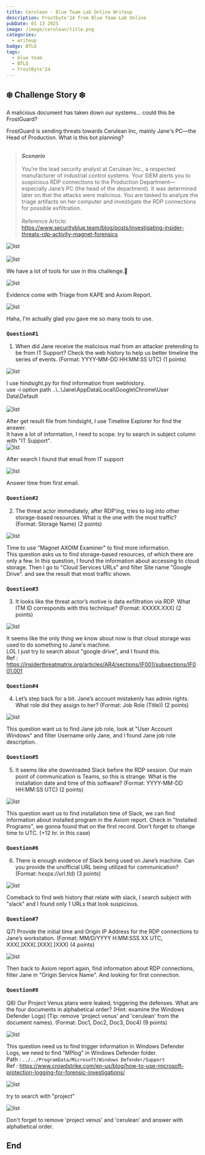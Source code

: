 ```yaml
---
title: Cerulean - Blue Team Lab Online Writeup 
description: Frostbyte'24 from Blue Team Lab Online
pubDate: 01 13 2025
image: /image/cerulean/title.png
categories:
  - writeup
badge: BTLO
tags:
  - blue team
  - BTLO
  - FrostByte'24
---
```


## ❄️ Challenge Story ❄️
A malicious document has taken down our systems... could this be FrostGuard?

FrostGuard is sending threats towards Cerulean Inc, mainly Jane's PC—the Head of Production. What is this bot planning?<br /><br />

> ***Scenario*** <br /> <br />
> You’re the lead security analyst at Cerulean Inc., a respected manufacturer of industrial control systems. Your SIEM alerts you to suspicious RDP connections to the Production Department—especially Jane’s PC (the head of the department). It was determined later on that the attacks were malicious. You are tasked to analyze the triage artifacts on her computer and investigate the RDP connections for possible exfiltration. <br /> <br />
Reference Article: https://www.securityblue.team/blog/posts/investigating-insider-threats-rdp-activity-magnet-forensics

<div
  style={{
    display: "flex",
    flexDirection: "column",
    alignItems: "center",
    justifyContent: "center",
    textAlign: "center",
    padding: "0", // ลบช่องว่าง
  }}
>
  <img
    src="/image/cerulean/tool.png"
    alt="list"
    style={{
      maxWidth: "80% !important", // บังคับขนาดภาพ
      height: "auto !important",
      margin: "0 !important", // ลบ margin ที่อาจมากระทบ
    }}
  />
</div>
<br />
<div
  style={{
    display: "flex",
    flexDirection: "column",
    alignItems: "center",
    justifyContent: "center",
    textAlign: "center",
    padding: "0", // ลบช่องว่าง
  }}
>
  <img
    src="/image/cerulean/tool2.png"
    alt="list"
    style={{
      maxWidth: "80% !important", // บังคับขนาดภาพ
      height: "auto !important",
      margin: "0 !important", // ลบ margin ที่อาจมากระทบ
    }}
  />
  <p
    style={{
      fontSize: "0.6rem !important", // บังคับให้ตัวเล็ก
      color: "gray !important", // บังคับให้เป็นสีเทา
      marginTop: "0.2rem !important", // ลดระยะห่างระหว่างข้อความกับภาพ
    }}
  >
    We have a lot of tools for use in this challenge.🥳 
  </p>
</div>

<div
  style={{
    display: "flex",
    flexDirection: "column",
    alignItems: "center",
    justifyContent: "center",
    textAlign: "center",
    padding: "0", // ลบช่องว่าง
  }}
>
  <img
    src="/image/cerulean/investigate.png"
    alt="list"
    style={{
      maxWidth: "80% !important", // บังคับขนาดภาพ
      height: "auto !important",
      margin: "0 !important", // ลบ margin ที่อาจมากระทบ
    }}
  />
  <p
    style={{
      fontSize: "0.6rem !important", // บังคับให้ตัวเล็ก
      color: "gray !important", // บังคับให้เป็นสีเทา
      marginTop: "0.2rem !important", // ลดระยะห่างระหว่างข้อความกับภาพ
    }}
  >
    Evidence come with Triage from KAPE and Axiom Report.
  </p>
</div>

<div
  style={{
    display: "flex",
    flexDirection: "column",
    alignItems: "center",
    justifyContent: "center",
    textAlign: "center",
    padding: "0", // ลบช่องว่าง
  }}
>
  <img
    src="/image/cerulean/readme.png"
    alt="list"
    style={{
      maxWidth: "80% !important", // บังคับขนาดภาพ
      height: "auto !important",
      margin: "0 !important", // ลบ margin ที่อาจมากระทบ
    }}
  />
  <p
    style={{
      fontSize: "0.6rem !important", // บังคับให้ตัวเล็ก
      color: "gray !important", // บังคับให้เป็นสีเทา
      marginTop: "0.2rem !important", // ลดระยะห่างระหว่างข้อความกับภาพ
    }}
  >
    Haha, I'm actually glad you gave me so many tools to use.
  </p>
</div>


### ```Question#1```
1) When did Jane receive the malicious mail from an attacker pretending to be from IT Support? Check the web history to help us better timeline the series of events. (Format: YYYY-MM-DD HH:MM:SS UTC) (1 points)

<div
  style={{
    display: "flex",
    flexDirection: "column",
    alignItems: "center",
    justifyContent: "center",
    textAlign: "center",
    padding: "0", // ลบช่องว่าง
  }}
>
  <img
    src="/image/cerulean/hindsight.png"
    alt="list"
    style={{
      maxWidth: "80% !important", // บังคับขนาดภาพ
      height: "auto !important",
      margin: "0 !important", // ลบ margin ที่อาจมากระทบ
    }}
  />
  <p
    style={{
      fontSize: "0.6rem !important", // บังคับให้ตัวเล็ก
      color: "gray !important", // บังคับให้เป็นสีเทา
      marginTop: "0.2rem !important", // ลดระยะห่างระหว่างข้อความกับภาพ
    }}
  >
  </p>
</div>
    I use hindsight.py for find information from webhistory.<br />
    use -i option path ..\..\Jane\AppData\Local\Google\Chrome\User Data\Default <br /><br/>
<div
  style={{
    display: "flex",
    flexDirection: "column",
    alignItems: "center",
    justifyContent: "center",
    textAlign: "center",
    padding: "0", // ลบช่องว่าง
  }}
>
  <img
    src="/image/cerulean/hindsight2.png"
    alt="list"
    style={{
      maxWidth: "80% !important", // บังคับขนาดภาพ
      height: "auto !important",
      margin: "0 !important", // ลบ margin ที่อาจมากระทบ
    }}
  />
  <p
    style={{
      fontSize: "0.6rem !important", // บังคับให้ตัวเล็ก
      color: "gray !important", // บังคับให้เป็นสีเทา
      marginTop: "0.2rem !important", // ลดระยะห่างระหว่างข้อความกับภาพ
    }}
  >
    
  </p>
</div>
After get result file from hindsight, I use Timeline Explorer for find the answer.<br/> 
It have a lot of information, I need to scope. try to search in subject column with "IT Support".
<br/>
<div
  style={{
    display: "flex",
    flexDirection: "column",
    alignItems: "center",
    justifyContent: "center",
    textAlign: "center",
    padding: "0", // ลบช่องว่าง
  }}
>
  <img
    src="/image/cerulean/hindsight4.png"
    alt="list"
    style={{
      maxWidth: "80% !important", // บังคับขนาดภาพ
      height: "auto !important",
      margin: "0 !important", // ลบ margin ที่อาจมากระทบ
    }}
  />
  <p
    style={{
      fontSize: "0.6rem !important", // บังคับให้ตัวเล็ก
      color: "gray !important", // บังคับให้เป็นสีเทา
      marginTop: "0.2rem !important", // ลดระยะห่างระหว่างข้อความกับภาพ
    }}
  >
    After search I found that email from IT support
  </p>
</div>

<div
  style={{
    display: "flex",
    flexDirection: "column",
    alignItems: "center",
    justifyContent: "center",
    textAlign: "center",
    padding: "0", // ลบช่องว่าง
  }}
>
  <img
    src="/image/cerulean/hindsight3.png"
    alt="list"
    style={{
      maxWidth: "80% !important", // บังคับขนาดภาพ
      height: "auto !important",
      margin: "0 !important", // ลบ margin ที่อาจมากระทบ
    }}
  />
  <p
    style={{
      fontSize: "0.6rem !important", // บังคับให้ตัวเล็ก
      color: "gray !important", // บังคับให้เป็นสีเทา
      marginTop: "0.2rem !important", // ลดระยะห่างระหว่างข้อความกับภาพ
    }}
  >
    Answer time from first email.
  </p>
</div>


### ```Question#2```
2) The threat actor immediately, after RDP’ing, tries to log into other storage-based resources. What is the one with the most traffic? (Format: Storage Name) (2 points)

<div
  style={{
    display: "flex",
    flexDirection: "column",
    alignItems: "center",
    justifyContent: "center",
    textAlign: "center",
    padding: "0", // ลบช่องว่าง
  }}
>
  <img
    src="/image/cerulean/2.png"
    alt="list"
    style={{
      maxWidth: "111% !important", // บังคับขนาดภาพ
      height: "auto !important",
      margin: "0 !important", // ลบ margin ที่อาจมากระทบ
    }}
  />
  <p
    style={{
      fontSize: "0.6rem !important", // บังคับให้ตัวเล็ก
      color: "gray !important", // บังคับให้เป็นสีเทา
      marginTop: "0.2rem !important", // ลดระยะห่างระหว่างข้อความกับภาพ
    }}
  >
  </p>
</div>
Time to use "Magnet AXOIM Examiner" to find more information. <br/>
This question asks us to find storage-based resources, of which there are only a few. 
In this question, I found the information about accessing to cloud storage. Then I go to "Cloud Services URLs" and filter Site name 
"Google Drive". and see the result that most traffic shown. 

### ```Question#3```
3) It looks like the threat actor’s motive is data exfiltration via RDP. What ITM ID corresponds with this technique? (Format: XXXXX.XXX) (2 points)

<div
  style={{
    display: "flex",
    flexDirection: "column",
    alignItems: "center",
    justifyContent: "center",
    textAlign: "center",
    padding: "0", // ลบช่องว่าง
  }}
>
  <img
    src="/image/cerulean/itx.png"
    alt="list"
    style={{
      maxWidth: "80% !important", // บังคับขนาดภาพ
      height: "auto !important",
      margin: "0 !important", // ลบ margin ที่อาจมากระทบ
    }}
  />
  <p
    style={{
      fontSize: "0.6rem !important", // บังคับให้ตัวเล็ก
      color: "gray !important", // บังคับให้เป็นสีเทา
      marginTop: "0.2rem !important", // ลดระยะห่างระหว่างข้อความกับภาพ
    }}
  >
  </p>
</div>

It seems like the only thing we know about now is that cloud storage was used to do something to Jane's machine.<br/>
LOL I just try to search about "google drive", and I found this. <br/>
Ref : https://insiderthreatmatrix.org/articles/AR4/sections/IF001/subsections/IF001.001

### ```Question#4```
4) Let’s step back for a bit. Jane’s account mistakenly has admin rights. What role did they assign to her? (Format: Job Role (Title)) (2 points)

<div
  style={{
    display: "flex",
    flexDirection: "column",
    alignItems: "center",
    justifyContent: "center",
    textAlign: "center",
    padding: "0", // ลบช่องว่าง
  }}
>
  <img
    src="/image/cerulean/4.png"
    alt="list"
    style={{
      maxWidth: "111% !important", // บังคับขนาดภาพ
      height: "auto !important",
      margin: "0 !important", // ลบ margin ที่อาจมากระทบ
    }}
  />
  <p
    style={{
      fontSize: "0.6rem !important", // บังคับให้ตัวเล็ก
      color: "gray !important", // บังคับให้เป็นสีเทา
      marginTop: "0.2rem !important", // ลดระยะห่างระหว่างข้อความกับภาพ
    }}
  >
  </p>
</div>

This question want us to find Jane job role, look at "User Account Windows" and filter Username only Jane, and I found Jane job role description.

### ```Question#5```
5) It seems like she downloaded Slack before the RDP session. Our main point of communication is Teams, so this is strange. What is the installation date and time of this software? (Format: YYYY-MM-DD HH:MM:SS UTC) (2 points)

<div
  style={{
    display: "flex",
    flexDirection: "column",
    alignItems: "center",
    justifyContent: "center",
    textAlign: "center",
    padding: "0", // ลบช่องว่าง
  }}
>
  <img
    src="/image/cerulean/5.png"
    alt="list"
    style={{
      maxWidth: "111% !important", // บังคับขนาดภาพ
      height: "auto !important",
      margin: "0 !important", // ลบ margin ที่อาจมากระทบ
    }}
  />
  <p
    style={{
      fontSize: "0.6rem !important", // บังคับให้ตัวเล็ก
      color: "gray !important", // บังคับให้เป็นสีเทา
      marginTop: "0.2rem !important", // ลดระยะห่างระหว่างข้อความกับภาพ
    }}
  >
  </p>
</div>

This question want us to find installation time of Slack, we can find information about installed program in the Axiom report.
Check in "Installed Programs", we gonna found that on the first record.
Don't forget to change time to UTC. (+12 hr. in this case)  

### ```Question#6```
6) There is enough evidence of Slack being used on Jane’s machine. Can you provide the unofficial URL being utilized for communication? (Format: hxxps://url.tld) (3 points)

<div
  style={{
    display: "flex",
    flexDirection: "column",
    alignItems: "center",
    justifyContent: "center",
    textAlign: "center",
    padding: "0", // ลบช่องว่าง
  }}
>
  <img
    src="/image/cerulean/6.png"
    alt="list"
    style={{
      maxWidth: "80% !important", // บังคับขนาดภาพ
      height: "auto !important",
      margin: "0 !important", // ลบ margin ที่อาจมากระทบ
    }}
  />
  <p
    style={{
      fontSize: "0.6rem !important", // บังคับให้ตัวเล็ก
      color: "gray !important", // บังคับให้เป็นสีเทา
      marginTop: "0.2rem !important", // ลดระยะห่างระหว่างข้อความกับภาพ
    }}
  >
  </p>
</div>

Comeback to find web history that relate with slack, I search subject with "slack" and I found only 1 URLs that look suspicious.

### ```Question#7```
Q7) Provide the initial time and Origin IP Address for the RDP connections to Jane’s workstation. (Format: MM/D/YYYY H:MM:SSS XX UTC, XXX[.]XXX[.]XXX[.]XXX) (4 points)

<div
  style={{
    display: "flex",
    flexDirection: "column",
    alignItems: "center",
    justifyContent: "center",
    textAlign: "center",
    padding: "0", // ลบช่องว่าง
  }}
>
  <img
    src="/image/cerulean/7.png"
    alt="list"
    style={{
      maxWidth: "111% !important", // บังคับขนาดภาพ
      height: "auto !important",
      margin: "0 !important", // ลบ margin ที่อาจมากระทบ
    }}
  />
  <p
    style={{
      fontSize: "0.6rem !important", // บังคับให้ตัวเล็ก
      color: "gray !important", // บังคับให้เป็นสีเทา
      marginTop: "0.2rem !important", // ลดระยะห่างระหว่างข้อความกับภาพ
    }}
  >
  </p>
</div>

Then back to Axiom report again, find information about RDP connections, filter Jane in  "Origin Service Name". And looking for first connection.<br/>

### ```Question#8```
Q8) Our Project Venus plans were leaked, triggering the defenses. What are the four documents in alphabetical order? (Hint: examine the Windows Defender Logs) (Tip: remove 'project venus' and 'cerulean' from the document names). (Format: Doc1, Doc2, Doc3, Doc4) (9 points)

<div
  style={{
    display: "flex",
    flexDirection: "column",
    alignItems: "center",
    justifyContent: "center",
    textAlign: "center",
    padding: "0", // ลบช่องว่าง
  }}
>
  <img
    src="/image/cerulean/8-1.png"
    alt="list"
    style={{
      maxWidth: "80% !important", // บังคับขนาดภาพ
      height: "auto !important",
      margin: "0 !important", // ลบ margin ที่อาจมากระทบ
    }}
  />
  <p
    style={{
      fontSize: "0.6rem !important", // บังคับให้ตัวเล็ก
      color: "gray !important", // บังคับให้เป็นสีเทา
      marginTop: "0.2rem !important", // ลดระยะห่างระหว่างข้อความกับภาพ
    }}
  >
  </p>
</div>

This question need us to find trigger information in Windows Defender Logs, we need to find "MPlog" in Windows Defender folder.<br/>
Path : ```../../ProgramData/Microsoft/Windows Defender/Support ```<br/>
Ref : https://www.crowdstrike.com/en-us/blog/how-to-use-microsoft-protection-logging-for-forensic-investigations/
<div
  style={{
    display: "flex",
    flexDirection: "column",
    alignItems: "center",
    justifyContent: "center",
    textAlign: "center",
    padding: "0", // ลบช่องว่าง
  }}
>
  <img
    src="/image/cerulean/8-2.png"
    alt="list"
    style={{
      maxWidth: "110% !important", // บังคับขนาดภาพ
      height: "auto !important",
      margin: "0 !important", // ลบ margin ที่อาจมากระทบ
    }}
  />
  <p
    style={{
      fontSize: "0.6rem !important", // บังคับให้ตัวเล็ก
      color: "gray !important", // บังคับให้เป็นสีเทา
      marginTop: "0.2rem !important", // ลดระยะห่างระหว่างข้อความกับภาพ
    }}
  >
    try to search with "project"
  </p>
</div>

<div
  style={{
    display: "flex",
    flexDirection: "column",
    alignItems: "center",
    justifyContent: "center",
    textAlign: "center",
    padding: "0", // ลบช่องว่าง
  }}
>
  <img
    src="/image/cerulean/8-3.png"
    alt="list"
    style={{
      maxWidth: "110% !important", // บังคับขนาดภาพ
      height: "auto !important",
      margin: "0 !important", // ลบ margin ที่อาจมากระทบ
    }}
  />
  <p
    style={{
      fontSize: "0.6rem !important", // บังคับให้ตัวเล็ก
      color: "gray !important", // บังคับให้เป็นสีเทา
      marginTop: "0.2rem !important", // ลดระยะห่างระหว่างข้อความกับภาพ
    }}
  >
  </p>
</div>

Don't forget to remove 'project venus' and 'cerulean' and answer with alphabetical order. 


## End


<LinkCard
  title="Mirthz"
  desc="Thank you everyone for reading.😽"
  url="https://mirthz.xyz"
  img="/Nyan_Cat_Human_ver.webp"
/>
